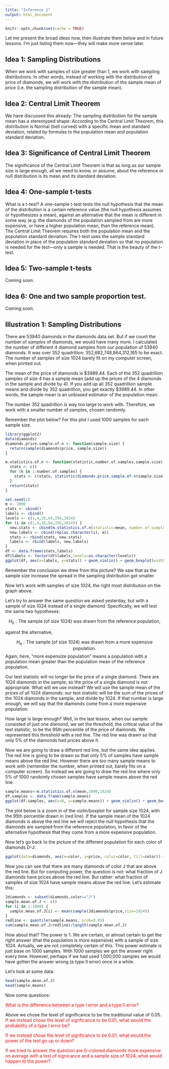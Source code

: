 ```yaml
---
title: "Inference 2"
output: html_document
---
```


```r
knitr::opts_chunk$set(cache = TRUE)
```

Let me present the broad ideas now, then illustrate them below and in future lessons.  I'm just listing them now---they will make more sense later.

## Idea 1: Sampling Distributions

When we work with samples of size greater than 1, we work with sampling distributions.  In other words, instead of working with the distribution of price of diamonds, we will work with the distribution of the sample mean of price (i.e. the sampling distribution of the sample mean).

## Idea 2: Central Limit Theorem

We have discussed this already:  The sampling distribution for the sample mean has a stereotyped shape:  According to the Central Limit Theorem, this distribution is Normal (bell curved) with a specific mean and standard deviation, related by formulas to the population mean and population standard deviation.

## Idea 3: Significance of Central Limit Theorem

The significance of the Central Limit Theorem is that as long as our sample size is large enough, all we need to know, or assume, about the reference or null distribution is its mean and its standard deviation.  

## Idea 4: One-sample t-tests

What is a t-test?  A one-sample t-test tests the null hypothesis that the mean of the distribution is a certain reference value (the null hypothesis assumes or hypothesizes a mean), against an alternative that the mean is different in some way (e.g. the diamonds of the population sampled from are more expensive, or have a higher population mean, than the reference mean).  The Central Limit Theorem requires both the population mean and the population standard deviation.  The t-test uses the sample standard deviation in place of the population standard deviation so that no population is needed for the test---only a sample is needed.  That is the beauty of the t-test.

## Idea 5: Two-sample t-tests

Coming soon.

## Idea 6: One and two sample proportion test.

Coming soon.

## Illustration 1:  Sampling Distributions

There are 53940 diamonds in the diamonds data set.  But if we count the number of _samples_ of diamonds, we would have many more.  I calculated the number of different 4 diamond samples from our population of 53940 diamonds.  It was over 352 quadrillion: 352,682,748,864,312,165 to be exact.  The number of samples of size 1024 barely fit on my computer screen, when printed out.

The mean of the price of diamonds is $3989.44.  Each of the 352 quadrillion samples of size 4 has a sample mean (add up the prices of the 4 diamonds in the sample and divide by 4).  If you add up all 352 quadrillion sample means and divide by 352 quadrillion, you get exactly $3989.44.  In other words, the sample mean is an unbiased estimator of the population mean.

The number 352 quadrillion is way too large to work with.  Therefore, we work with a smaller number of samples, chosen randomly.

Remember the plot below?  For this plot I used 1000 samples for each sample size.


```r
library(ggplot2)
data(diamonds)
diamonds.price.sample.of.n <- function(sample.size) {
  return(sample(diamonds$price, sample.size))
}

m.statistics.of.n <- function(statistic,number.of.samples,sample.size) {
  stats <- c()
  for (k in 1:number.of.samples) {
    stats <- c(stats, statistic(diamonds.price.sample.of.n(sample.size)))
  }
  return(stats)
}

set.seed(2)
m <- 1000
stats <- cbind()
labels <- cbind()
levels <- c(1,4,16,64,256,1024)
for (i in c(1,4,16,64,256,1024)) {
  new.stats <- cbind(m.statistics.of.n(statistic=mean, number.of.samples=m, sample.size=i))
  new.labels <- cbind(rep(as.character(i), m))
  stats <- rbind(stats, new.stats)
  labels <- rbind(labels, new.labels)
}
df <- data.frame(stats,labels)
df$labels <- factor(df$labels,levels=as.character(levels))
ggplot(df, aes(x=labels, y=stats)) + geom_violin() + geom_boxplot(width=0.1) + xlab("Sample Size") + ylab("Sample Mean") + stat_summary(fun.y=mean, geom="point", size=2, color="red") + geom_hline(yintercept=mean(diamonds$price))
```

Remember the conclusion we drew from this picture?  We saw that as the sample size increase the spread in the sampling distribution got smaller.

Now let's work with samples of size 1024, the right most distribution on the graph above.

Let's try to answer the same question we asked yesterday, but with a sample of size 1024 instead of a single diamond.  Specifically, we will test the same two hypotheses:

$$H_0 : \mbox{The sample (of size 1024) was drawn from the reference population,}$$

against the alternative,

$$H_a: \mbox{The sample (of size 1024) was drawn from a more expensive population.}$$
Again, here, "more expensize population" means a population with a population mean greater than the population mean of the reference population.

Our test statistic will no longer be the price of a single diamond.  There are 1024 diamonds in the sample, so the price of a single diamond is not appropriate.  What will we use instead?  We will use the sample mean of the prices of all 1024 diamonds: our test statistic will be the sum of the prices of the 1024 diamonds in the sample, and divide by 1024.  If that number is large enough, we will say that the diamonds come from a more expensive population.

How large is large enough?  Well, in the last lesson, when our sample consisted of just one diamond, we set the threshold, the critical value of the test statistic, to be the 95th percentile of the price of diamonds.  We represented this threshold with a red line.  The red line was drawn so that only 5% of the diamonds had prices above it.

Now we are going to draw a different red line, but the same idea applies.  The red line is going to be drawn so that only 5% of samples have sample means above the red line.  However there are too many sample means to work with (remember the number, when printed out, barely fits on a computer screen).  So instead we are going to draw the red line where only 5% of 1000 randomly chosen samples have sample means above the red line.

```r
sample.means<-m.statistics.of.n(mean,1000,1024)
df.samples <- data.frame(sample.means)
ggplot(df.samples, aes(x=0, y=sample.means)) + geom_violin() + geom_boxplot(width=0.1) + ylab("Sample Mean") + geom_hline(yintercept=quantile(sample.means,probs=0.95), color="red")
```

The plot below is a zoom in of the violin/boxplot for sample size 1024, with the 95th percentile drawn in (red line).  If the sample mean of the 1024 diamonds is above the red line we will reject the null hypothesis that the diamonds are sampled from the reference population, in favor of the alternative hypothesis that they come from a more expensive population.

Now let's go back to the picture of the different population for each color of diamonds D-J:


```r
ggplot(data=diamonds, aes(x=color, y=price, color=color, fill=color)) + geom_violin() +  geom_point(position="jitter", alpha=0.1) + geom_hline(yintercept=quantile(sample.means, probs=0.95), color="red") + stat_summary(fun.y=mean, geom="point", size=2, color="black") + geom_hline(yintercept=mean(diamonds$price))
```

Now you can see that there are many diamonds of color J that are above the red line.  But for computing power, the question is not: what fraction of J diamonds have prices above the red line.  But rather: what fraction of samples of size 1024 have sample means above the red line:  Let's estimate this:

```r
Jdiamonds <- subset(diamonds,color=="J")
sample.mean.of.J <- c()
for (i in 1:1000) {
  sample.mean.of.J[i] <- mean(sample(Jdiamonds$price,size=1024))
}
redline <- quantile(sample.means, prob=0.95)
sum(sample.mean.of.J>redline)/length(sample.mean.of.J)
```

How about that?  The power is 1.  We are certain, or almost certain to get the right answer (that the population is more expensive) with a sample of size 1024.  Actually, we are not completely certain of this.  This power estimate is just base on 1000 samples.  With 1000 samples we got the answer right every time.  However, perhaps if we had used 1,000,000 samples we would have gotten the answer wrong (a type II error) once in a while.

Let's look at some data:

```r
head(sample.mean.of.J)
head(sample.means)
```

Now some questions:

<span style="color:red"> What is the difference between a type I error and a type II error? </span>

Above we chose the level of significance to be the traditional value of 0.05.  <span style="color:red"> If we instead chose the level of signficance to be 0.01, what would the probability of a type I error be? </span>

<span style="color:red"> If we instead chose the level of signficance to be 0.01, what would the power of the test go up or down? </span>

<span style="color:red"> If we tried to answer the question are G-colored diamonds more expensive on average with a test of signicance and a sample size of 1024, what would happen to the power?
